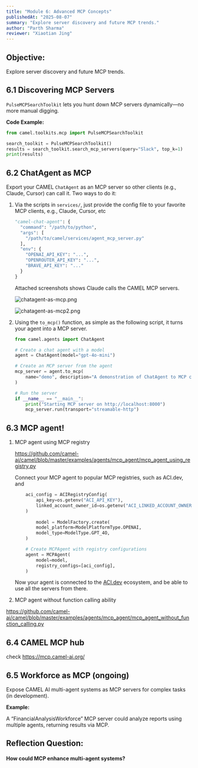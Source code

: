 ```yaml
---
title: "Module 6: Advanced MCP Concepts"
publishedAt: "2025-08-07"
summary: "Explore server discovery and future MCP trends."
author: "Parth Sharma"
reviewer: "Xiaotian Jing"
---
```


## Objective:

Explore server discovery and future MCP trends.

## 6.1 Discovering MCP Servers

`PulseMCPSearchToolkit` lets you hunt down MCP servers dynamically—no more manual digging.

**Code Example:**

```python
from camel.toolkits.mcp import PulseMCPSearchToolkit

search_toolkit = PulseMCPSearchToolkit()
results = search_toolkit.search_mcp_servers(query="Slack", top_k=1)
print(results)

```

## 6.2 ChatAgent as MCP

Export your CAMEL `ChatAgent` as an MCP server so other clients (e.g., Claude, Cursor) can call it. Two ways to do it:

1. Via the scripts in `services/`, just provide the config file to your favorite MCP clients, e.g., Claude, Cursor, etc
    
    ```python
    "camel-chat-agent": {
      "command": "/path/to/python",
      "args": [
        "/path/to/camel/services/agent_mcp_server.py"
      ],
      "env": {
        "OPENAI_API_KEY": "...",
        "OPENROUTER_API_KEY": "...",
        "BRAVE_API_KEY": "..."
      }
    }
    ```
    
    Attached screenshots shows Claude calls the CAMEL MCP servers.
    
    ![chatagent-as-mcp.png](https://mcp.camel-ai.org/course/module6/chatagent-as-mcp.png)
    
    ![chatagent-as-mcp2.png](https://mcp.camel-ai.org/course/module6/chatagent-as-mcp2.png)
    
2. Using the `to_mcp()` function, as simple as the following script, it turns your agent into a MCP server.
    
    ```python
    from camel.agents import ChatAgent
    
    # Create a chat agent with a model
    agent = ChatAgent(model="gpt-4o-mini")
    
    # Create an MCP server from the agent
    mcp_server = agent.to_mcp(
        name="demo", description="A demonstration of ChatAgent to MCP conversion"
    )
    
    # Run the server
    if __name__ == "__main__":
        print("Starting MCP server on http://localhost:8000")
        mcp_server.run(transport="streamable-http")
    
    ```
    

## 6.3 MCP agent!

1. MCP agent using MCP registry
    
    https://github.com/camel-ai/camel/blob/master/examples/agents/mcp_agent/mcp_agent_using_registry.py
    
    Connect your MCP agent to popular MCP registries, such as ACI.dev, and 
    
    ```python
        aci_config = ACIRegistryConfig(
            api_key=os.getenv("ACI_API_KEY"),
            linked_account_owner_id=os.getenv("ACI_LINKED_ACCOUNT_OWNER_ID"),
        )
        
    		model = ModelFactory.create(
            model_platform=ModelPlatformType.OPENAI,
            model_type=ModelType.GPT_4O,
        )
    
        # Create MCPAgent with registry configurations
        agent = MCPAgent(
            model=model,
            registry_configs=[aci_config],
        )
    
    ```
    
    Now your agent is connected to the [ACI.dev](http://ACI.dev) ecosystem, and be able to use all the servers from there.
    
2. MCP agent without function calling ability

https://github.com/camel-ai/camel/blob/master/examples/agents/mcp_agent/mcp_agent_without_function_calling.py

## 6.4 CAMEL MCP hub

check https://mcp.camel-ai.org/

## 6.5 Workforce as MCP (ongoing)

Expose CAMEL AI multi-agent systems as MCP servers for complex tasks (in development).

**Example:**

A “FinancialAnalysisWorkforce” MCP server could analyze reports using multiple agents, returning results via MCP.

## Reflection Question:

#### How could MCP enhance multi-agent systems?
